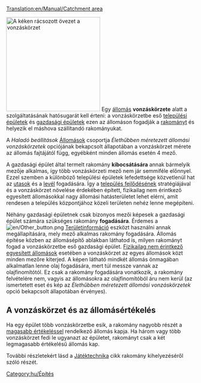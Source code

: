 [[Translation:en/Manual/Catchment area]]


[[File:en/Catchmentarea.png|thumb|right|250px|A kéken rácsozott övezet a vonzáskörzet]]
Egy [[hu/Manual/Állomások|állomás]] '''vonzáskörzete''' alatt a szolgáltatásának hatósugarát kell érteni: a vonzáskörzetbe eső [[hu/Manual/Települések#a-telepules-epuletei|települési épületek]] és [[hu/Manual/Gazdasági épületek|gazdasági épületek]] ezen az állomáson fogadják a [[hu/Manual/Rakomány|rakományt]] és helyezik el máshova szállítandó rakományukat.

A ''Haladó beállítások'' [[hu/Haladó beállítások#allomasok|Állomások]] csoportja ''Élethűbben méretezett állomási vonzáskörzetek'' opciójának bekapcsolt állapotában a vonzáskörzet mérete az állomás fajtájától függ, egyébként minden állomás esetén 4 mező.

A gazdasági épület által termelt rakomány '''kibocsátására''' annak bármelyik mezője alkalmas, így több vonzáskörzeti mező nem jár semmiféle előnnyel. Ezzel szemben a különböző települési épületek lefedettsége közvetlenül hat az [[hu/Manual/Base Set/Cargos/Utasok|utasok]] és a [[hu/Manual/Base Set/Cargos/Levél|levél]] fogadására. Így a [[hu/Manual/Települések#a-telepules-fejlodese|település fejlődésének]] stratégiájával és a vonzáskörzet növelése érdekében épített, fizikailag nem érintkező egyesített állomásokkal nagy állomási hatásterületet lehet elérni, amit rendesen a település központjához közeli területen nehéz lenne megépíteni.

Néhány gazdasági épületnek csak bizonyos mezői képesek a gazdasági épület számára szükséges rakomány '''fogadására'''. Érdemes a [[File:en/Other button.png]] [[hu/Manual/Területinformáció|Területinformáció]] eszközt használni annak megállapítására, mely mező alkalmas rakomány fogadására. Állomás építése közben az állomásépítő ablakban láthatod is, milyen rakományt fogad a vonzáskörzetbe eső gazdasági épület. [[hu/Manual/Állomások#fizikailag-nem-erintkezo-allomasok-epitese|Fizikailag nem érintkező egyesített állomások]] esetében a vonzáskörzet az egyes állomások közt minden mezőre kiterjed. A képen látható mindkét állomás önmagában alkalmatlan lenne olaj fogadására, mert túl messze vannak az olajfinomítótól. Ez csak a rakomány fogadására vonatkozik, a rakomány felvételére nem, vagyis az állomásokra az olajfinomítóból áru nem kerül (az ismertetett eset és kép az ''Élethűbben méretezett állomási vonzáskörzetek'' opció bekapcsolt állapotában érvényes).

== A vonzáskörzet és az állomásértékelés ==
Ha egy épület több vonzáskörzetbe esik, a rakomány nagyobb részét a [[hu/Manual/Game Mechanics/Main Page#allomasok-ertekelese|magasabb értékeléssel]] rendelkező állomás kapja. Ha három vagy több vonzáskörzet fedi le ugyanazt az épületet, rakományt csak a két legmagasabb értékelésű állomás kap.

További részletekért lásd a [[hu/Manual/Game Mechanics/Main Page#a-rakomany-kihelyezese-az-allomasra|Játéktechnika]] cikk rakomány kihelyezéséről szóló részét. 

[[Category:hu/Építés]]